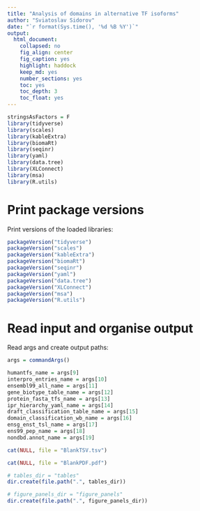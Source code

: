 ```yaml
---
title: "Analysis of domains in alternative TF isoforms"
author: "Sviatoslav Sidorov"
date: "`r format(Sys.time(), '%d %B %Y')`"
output:
  html_document:
    collapsed: no
    fig_align: center
    fig_caption: yes
    highlight: haddock
    keep_md: yes
    number_sections: yes
    toc: yes
    toc_depth: 3
    toc_float: yes
---
```


```r
stringsAsFactors = F
library(tidyverse)
library(scales)
library(kableExtra)
library(biomaRt)
library(seqinr)
library(yaml)
library(data.tree)
library(XLConnect)
library(msa)
library(R.utils)
```

# Print package versions

Print versions of the loaded libraries:

```r
packageVersion("tidyverse")
packageVersion("scales")
packageVersion("kableExtra")
packageVersion("biomaRt")
packageVersion("seqinr")
packageVersion("yaml")
packageVersion("data.tree")
packageVersion("XLConnect")
packageVersion("msa")
packageVersion("R.utils")
```

# Read input and organise output

Read args and create output paths:

```r
args = commandArgs()

humantfs_name = args[9]
interpro_entries_name = args[10]
ensembl99_all_name = args[11]
gene_biotype_table_name = args[12]
protein_fasta_tfs_name = args[13]
ipr_hierarchy_yaml_name = args[14]
draft_classification_table_name = args[15]
domain_classification_wb_name = args[16]
ensg_enst_tsl_name = args[17]
ens99_pep_name = args[18]
nondbd.annot_name = args[19]

cat(NULL, file = "BlankTSV.tsv")

cat(NULL, file = "BlankPDF.pdf")

# tables_dir = "tables"
dir.create(file.path(".", tables_dir))

# figure_panels_dir = "figure_panels"
dir.create(file.path(".", figure_panels_dir))
```
